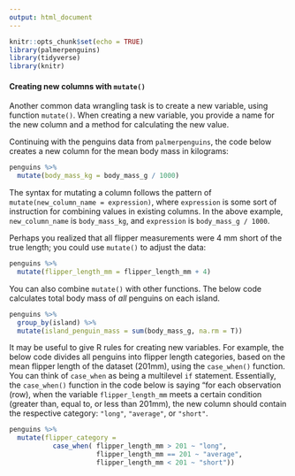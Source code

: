 ```yaml
---
output: html_document
---
```


```r
knitr::opts_chunk$set(echo = TRUE)
library(palmerpenguins)
library(tidyverse)
library(knitr)
```

#### Creating new columns with `mutate()`

Another common data wrangling task is to create a new variable, using function `mutate()`. When creating a new variable, you provide a name for the new column and a method for calculating the new value. 

Continuing with the penguins data from `palmerpenguins`, the code below creates a new column for the mean body mass in kilograms:

```r
penguins %>%
  mutate(body_mass_kg = body_mass_g / 1000)
```

The syntax for mutating a column follows the pattern of `mutate(new_column_name = expression)`, where `expression` is some sort of instruction for combining values in existing columns. In the above example, `new_column_name` is `body_mass_kg`, and `expression` is `body_mass_g / 1000`.

Perhaps you realized that all flipper measurements were 4 mm short of the true length; you could use `mutate()` to adjust the data:

```r
penguins %>%
  mutate(flipper_length_mm = flipper_length_mm + 4)
```

You can also combine `mutate()` with other functions. The below code calculates total body mass of _all_ penguins on each island.

```r
penguins %>%
  group_by(island) %>%
  mutate(island_penguin_mass = sum(body_mass_g, na.rm = T))
```

It may be useful to give R rules for creating new variables. For example, the below code divides all penguins into flipper length categories, based on the mean flipper length of the dataset (201mm), using the `case_when()` function. You can think of `case_when` as being a multilevel `if` statement. Essentially, the `case_when()` function in the code below is saying "for each observation (row), when the variable `flipper_length_mm` meets a certain condition (greater than, equal to, or less than 201mm), the new column should contain the respective category: `"long"`, `"average"`, or `"short"`.

```r
penguins %>%
  mutate(flipper_category =
           case_when( flipper_length_mm > 201 ~ "long",
                      flipper_length_mm == 201 ~ "average",
                      flipper_length_mm < 201 ~ "short"))
```
